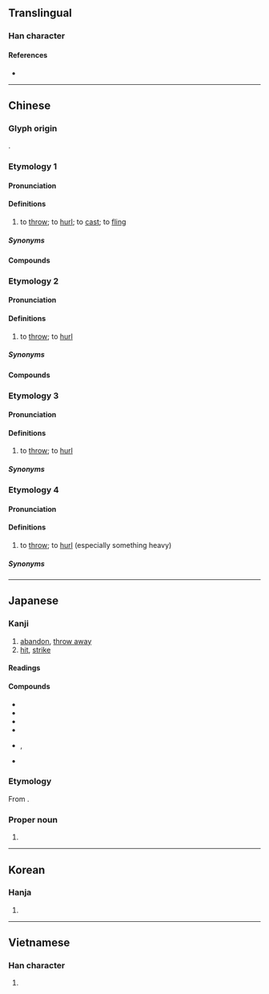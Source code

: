 {{also|掷}}
{{character info}}
==Translingual==

===Han character===
{{Han char|rn=64|rad=手|as=15|sn=18|four=57027|canj=QTKL|ids=⿰扌鄭}}

====References====
* {{Han ref|kx=0461.020|dkj=12893|dj=0810.100|hdz=31976.030|uh=64F2|ud=25842|bh=C259|bd=49753}}

----

==Chinese==

===Glyph origin===
{{Han etym}}
{{Han compound|手|鄭|c1=s|c2=p|t1=hand|ls=psc}}.

===Etymology 1===
{{zh-forms|s=掷|alt=擿}}

====Pronunciation====
{{zh-pron
|m=擲
|c=zaak6
|h=gd=ced5
|md=dĭk
|mn=xm,zz:te̍k/qz:tia̍k
|w=5zeq,5zaq
|x=zhr6
|mc=y
|oc=y
|cat=v
}}

====Definitions====
{{zh-hanzi}}

# to [[throw]]; to [[hurl]]; to [[cast]]; to [[fling]]

=====Synonyms=====
{{zh-dial|扔}}

====Compounds====
{{zh-der|乾坤一擲/乾坤一掷|一擲千金|孤注一擲|地擲球|一擲百萬|千金一擲|擲色|投擲|擲地有聲|擲骰子|洪喬擲水|浪擲|擲瓶|擲梭|擲果|擲石子|擲地之材|時光虛擲|擲刀對泣|果擲行車|擲地|擲果潘郎|擲下|擲級承矛|擲筊|拋擲|抱盆兒擲|擲彈筒|棄擲|擲果盈車|擲果潘安|擲果河陽|擲鼠忌器|擲還|虎擲龍拿|飛磚擲瓦|虛擲|糜擲|擲公字}}

===Etymology 2===
{{zh-forms|s=掷|alt=掟,旦,掞}}

====Pronunciation====
{{zh-pron
|mn=xm,qz,tw,ph:tàn
|dial=n
|cat=v
}}

====Definitions====
{{zh-hanzi}}

# {{lb|zh|Hokkien}} to [[throw]]; to [[hurl]]

=====Synonyms=====
{{zh-dial|扔}}

====Compounds====
{{zh-der|擲㧒捔|擲捒}}

===Etymology 3===
{{zh-forms|s=掷}}

====Pronunciation====
{{zh-pron
|mn-t=dan6
|dial=n
|cat=v
}}

====Definitions====
{{zh-hanzi}}

# {{lb|zh|Teochew}} to [[throw]]; to [[hurl]]

=====Synonyms=====
{{zh-dial|扔}}

===Etymology 4===
{{zh-forms|s=掷}}

====Pronunciation====
{{zh-pron
|h=pfs=te̍p;gd=dêb6
|dial=n
|cat=v
}}

====Definitions====
{{zh-hanzi}}

# {{lb|zh|Hakka}} to [[throw]]; to [[hurl]] (especially something heavy)

=====Synonyms=====
{{zh-dial|扔}}

----

==Japanese==

===Kanji===
{{ja-kanji|grade=|rs=手15}}

# [[abandon]], [[throw away]]
# [[hit]], [[strike]]

====Readings====
{{ja-readings
|goon=じゃく<ぢやく
|kanon=てき
|kun=なぐ-る, なげう-つ
|nanori=たたき
}}

====Compounds====
{{der-top|Compounds}}
* {{ja-r|擲弾|てきだん}}
* {{ja-r|一擲|いってき}}
* {{ja-r|打擲|ちょうちゃく}}
* {{ja-r|投擲|とうてき}}
* {{ja-r|放擲|ほうてき|rom=-}}, {{ja-r|抛擲|ほうてき}}
* {{ja-r|擲石|いしなご}}
{{der-bottom}}

===Etymology===
{{ja-kanjitab|たたき|yomi=k}}
From {{m|ja|叩き|tr=tataki||[[hit]]ting, [[strike|striking]]}}.

===Proper noun===
{{ja-pos|proper|たたき}}

# {{surname|ja|A=a|sort=たたき}}

----

==Korean==

===Hanja===
{{ko-hanja|hangeul=척|eumhun=|rv=cheok|mr=ch'ŏk|y=chek}}

# {{rfdef|ko|sort=手15}}

----

==Vietnamese==

===Han character===
{{vi-readings|reading=trịch, trạnh, chệch, sịch, trệch, xệch|rs=手15}}

# {{rfdef|vi|sort=手15}}